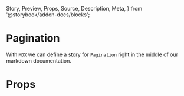   Story,
  Preview,
  Props,
  Source,
  Description,
  Meta,
} from '@storybook/addon-docs/blocks';

<Meta title="Components/Pagination" component={Pagination} />

# Pagination

With `MDX` we can define a story for `Pagination` right in the middle of our
markdown documentation.

<Preview>
  <Story name="default">
    <Pagination
      isFirst={false}
      isLast={false}
      prevPage={'previous'}
      nextPage={'next'}
      numPages={5}
      currentPage={3}
      baseUrl={'/'}
    />
  </Story>
</Preview>

# Props

<Props of={Pagination} />
